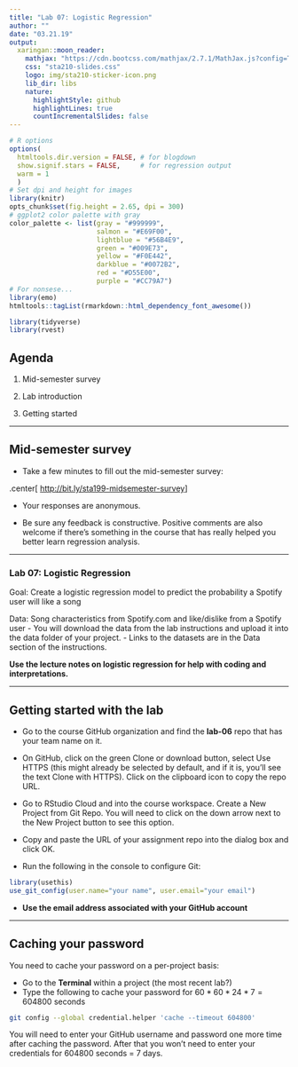```yaml
---
title: "Lab 07: Logistic Regression"
author: ""
date: "03.21.19"
output:
  xaringan::moon_reader:
    mathjax: "https://cdn.bootcss.com/mathjax/2.7.1/MathJax.js?config=TeX-MML-AM_HTMLorMML"
    css: "sta210-slides.css"
    logo: img/sta210-sticker-icon.png
    lib_dir: libs
    nature:
      highlightStyle: github
      highlightLines: true
      countIncrementalSlides: false
---
```


```r
# R options
options(
  htmltools.dir.version = FALSE, # for blogdown
  show.signif.stars = FALSE,     # for regression output
  warm = 1
  )
# Set dpi and height for images
library(knitr)
opts_chunk$set(fig.height = 2.65, dpi = 300) 
# ggplot2 color palette with gray
color_palette <- list(gray = "#999999", 
                      salmon = "#E69F00", 
                      lightblue = "#56B4E9", 
                      green = "#009E73", 
                      yellow = "#F0E442", 
                      darkblue = "#0072B2", 
                      red = "#D55E00", 
                      purple = "#CC79A7")
# For nonsese...
library(emo)
htmltools::tagList(rmarkdown::html_dependency_font_awesome())
```

```r
library(tidyverse)
library(rvest)
```


## Agenda

1. Mid-semester survey

2. Lab introduction

3. Getting started

---

## Mid-semester survey

- Take a few minutes to fill out the mid-semester survey: 

.center[
[http://bit.ly/sta199-midsemester-survey](http://bit.ly/sta199-midsemester-survey)
]

- Your responses are anonymous. 

- Be sure any feedback is constructive. Positive comments are also welcome if there's something in the course that has really helped you better learn regression analysis.

---

### Lab 07: Logistic Regression

<font class="vocab">Goal: </font> Create a logistic regression model to predict the probability a Spotify user will like a song

<font class="vocab">Data: </font> Song characteristics from Spotify.com and like/dislike from a Spotify user
- You will download the data from the lab instructions and upload it into the data folder of your project. 
- Links to the datasets are in the Data section of the instructions.

**Use the lecture notes on logistic regression for help with coding and interpretations.**

---

## Getting started with the lab

- Go to the course GitHub organization and find the **lab-06** repo that has your team name on it.

- On GitHub, click on the green Clone or download button, select Use HTTPS (this might already be selected by default, and if it is, you’ll see the text Clone with HTTPS). Click on the clipboard icon to copy the repo URL.

- Go to RStudio Cloud and into the course workspace. Create a New Project from Git Repo. You will need to click on the down arrow next to the New Project button to see this option.

- Copy and paste the URL of your assignment repo into the dialog box and click OK. 

- Run the following in the console to configure Git:

```r
library(usethis)
use_git_config(user.name="your name", user.email="your email")
```

- **Use the email address associated with your GitHub account**

---

## Caching your password

You need to cache your password on a per-project basis: 

- Go to the **Terminal** within a project (the most recent lab?)
- Type the following to cache your password for $60 * 60 * 24 * 7 = 604800$ seconds

```bash
git config --global credential.helper 'cache --timeout 604800'
```

You will need to enter your GitHub username and password one more time after caching the password. After that you won't need to enter your credentials for 604800 seconds = 7 days.



